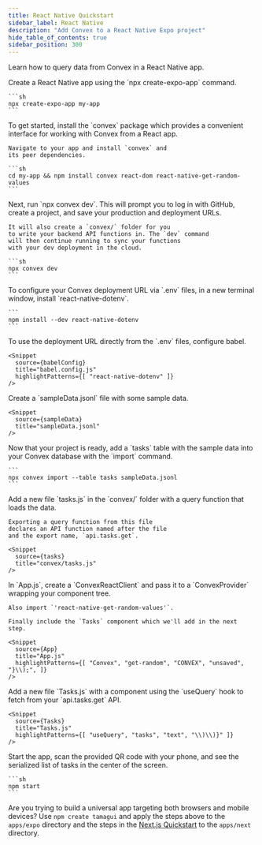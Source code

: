 ```yaml
---
title: React Native Quickstart
sidebar_label: React Native
description: "Add Convex to a React Native Expo project"
hide_table_of_contents: true
sidebar_position: 300
---
```



Learn how to query data from Convex in a React Native app.

<StepByStep>
  <Step title="Create a React Native app">
    Create a React Native app using the `npx create-expo-app` command.

    ```sh
    npx create-expo-app my-app
    ```

  </Step>
  <Step title="Install the Convex client and server library">
    To get started, install the `convex`
    package which provides a convenient interface for working
    with Convex from a React app.

    Navigate to your app and install `convex` and
    its peer dependencies.

    ```sh
    cd my-app && npm install convex react-dom react-native-get-random-values
    ```

  </Step>
  <Step title="Set up a Convex dev deployment">
    Next, run `npx convex dev`. This
    will prompt you to log in with GitHub,
    create a project, and save your production and deployment URLs.

    It will also create a `convex/` folder for you
    to write your backend API functions in. The `dev` command
    will then continue running to sync your functions
    with your dev deployment in the cloud.

    ```sh
    npx convex dev
    ```

  </Step>

  <Step title="Install .env helper tool">
    To configure your Convex deployment URL
    via `.env` files, in a new terminal window,
    install `react-native-dotenv`.

    ```
    npm install --dev react-native-dotenv
    ```

  </Step>

  <Step title="Configure Babel for .env files">
    To use the deployment URL directly from
    the `.env` files, configure babel.

    <Snippet
      source={babelConfig}
      title="babel.config.js"
      highlightPatterns={[ "react-native-dotenv" ]}
    />

  </Step>

  <Step title="Create sample data for your database">
    Create a `sampleData.jsonl`
    file with some sample data.

    <Snippet
      source={sampleData}
      title="sampleData.jsonl"
    />

  </Step>

  <Step title="Add the sample data to your database">
    Now that your project is ready, add a `tasks` table with the sample data into
    your Convex database with the `import` command.

    ```
    npx convex import --table tasks sampleData.jsonl
    ```

  </Step>

  <Step title="Expose a database query">
    Add a new file `tasks.js` in the `convex/` folder
    with a query function that loads the data.

    Exporting a query function from this file
    declares an API function named after the file
    and the export name, `api.tasks.get`.

    <Snippet
      source={tasks}
      title="convex/tasks.js"
    />

  </Step>

  <Step title="Connect the app to your backend">
    In `App.js`, create a `ConvexReactClient` and pass it to a `ConvexProvider`
    wrapping your component tree.

    Also import `'react-native-get-random-values'`.

    Finally include the `Tasks` component which we'll add in the next step.

    <Snippet
      source={App}
      title="App.js"
      highlightPatterns={[ "Convex", "get-random", "CONVEX", "unsaved", "}\\);", ]}
    />

  </Step>

  <Step title="Display the data in your app">
    Add a new file `Tasks.js` with a component using the `useQuery` hook to fetch
    from your `api.tasks.get` API.

    <Snippet
      source={Tasks}
      title="Tasks.js"
      highlightPatterns={[ "useQuery", "tasks", "text", "\\)\\)}" ]}
    />

  </Step>

  <Step title="Start the app">
    Start the app, scan the provided QR code with your phone,
    and see the serialized list of tasks in the center of the screen.

    ```sh
    npm start
    ```

  </Step>
</StepByStep>

Are you trying to build a universal app targeting both browsers and mobile
devices? Use `npm create tamagui` and apply the steps above to the `apps/expo`
directory and the steps in the [Next.js Quickstart](/docs/quickstart/nextjs.mdx)
to the `apps/next` directory.
